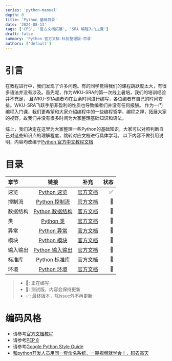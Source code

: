 ```yaml
---
series: 'python-manual'
depth: 0
title: 'Python 基础目录'
date: '2024-08-13'
tags: ['CPS', '官方文档拓展', 'SRA 编程入门之夏']
draft: false
summary: 'Python-官方文档-科协整理版-目录'
authors: ['default']
---
```


# 引言

在教程进行中，我们发现了许多问题。有的同学觉得我们的课程跳跃度太大，有很多语法并没有涉及。首先呢，作为WKU-SRA的第一次线上暑培，我们的培训经验并不充足，
且WKU-SRA编者均在业余时间进行编写，各位编者有自己的时间安排。WKU-SRA飞跃手册非盈利的性质也导致编者们并没有任何报酬。
作为一门编程入门课，我们更希望和大家介绍编程中的一些编程哲学，编程之禅，拓展大家的视野，故我们并没有很多时间为大家整理基础知识和语法。

综上，我们决定在这里为大家整理一些Python的基础知识，大家可以对照判断自己对这些知识点的理解程度，跳转对应文档进行具体学习。
以下内容不做引用说明，内容均改编于[Python 官方中文教程文档](https://docs.python.org/zh-cn/3/tutorial/)

# 目录

| 章节     |           链接            |                                   补充                                   | 状态 |
| :------- | :-----------------------: | :----------------------------------------------------------------------: | ---: |
| 速览     | [Python 速览](elementary) |  [官方文档](https://docs.python.org/zh-cn/3/tutorial/introduction.html)  |   ✅ |
| 控制流   | [Python 控制流](control)  |  [官方文档](https://docs.python.org/zh-cn/3/tutorial/controlflow.html)   |   🛜 |
| 数据结构 |   [Python 数据结构](ds)   | [官方文档](https://docs.python.org/zh-cn/3/tutorial/datastructures.html) |   🛜 |
| 类       |    [Python 类](class)     |    [官方文档](https://docs.python.org/zh-cn/3/tutorial/classes.html)     |   🛜 |
| 异常     | [Python 异常](exception)  |     [官方文档](https://docs.python.org/zh-cn/3/tutorial/errors.html)     |   🛜 |
| 模块     |   [Python 模块](module)   |    [官方文档](https://docs.python.org/zh-cn/3/tutorial/modules.html)     |   🛜 |
| 输入输出 |   [Python 输入输出](io)   |  [官方文档](https://docs.python.org/zh-cn/3/tutorial/inputoutput.html)   |   🛜 |
| 标准库   |   [Python 标准库](lib)    |     [官方文档](https://docs.python.org/zh-cn/3/tutorial/stdlib.html)     |   🚀 |
| 环境     |    [Python 环境](env)     |  [官方文档](https://docs.python.org/zh-cn/3/tutorial/interpreter.html)   |   🛜 |

> - 🚀: 正在编写
> - 🛜: 测试版，内容会保持更新
> - ✅: 最终版本，除issue外不再更新

# 编码风格

- 请参考[官方文档教程](https://docs.python.org/zh-cn/3/tutorial/controlflow.html#documentation-strings)
- 请参考[PEP 8](https://pep8.org/)
- 请参考[Google Python Style Guide](https://google.github.io/styleguide/pyguide.html)
- [和python开发人员用同一套命名系统，一期视频就学会！，码农高天](https://www.bilibili.com/video/BV1RT411G73z/?spm_id_from=333.337.search-card.all.click&vd_source=68fb5e0bc8eb282333b54cde28f7b586)

